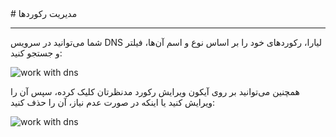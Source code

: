 

<Layout>
<Head>
<title>مستندات مدیریت رکوردها در DNS - لیارا</title>
<meta property="og:title" content="مستندات خدمات رایانش ابری لیارا" />
<meta property="og:description" content="مستندات مدیریت رکوردها در سامانه مدیریت دامنه"  />
<meta property="og:image" content="https://files.liara.ir/liara/logos/liara-poster.jpg" />
</Head>
# مدیریت رکوردها
<hr className="mb-2" />

شما می‌توانید در سرویس DNS لیارا، رکوردهای خود را بر اساس نوع و اسم آن‌ها، فیلتر و جستجو کنید: 



<div className="h-4" />
<img src="https://files.liara.ir/liara/docs/search-and-filter-dns-records.gif" alt="work with dns" />
<div className="h-4" />

همچنین می‌توانید بر روی آیکون ویرایش رکورد مدنظرتان کلیک کرده، سپس آن را ویرایش کنید یا اینکه در صورت عدم نیاز، آن را حذف کنید:

<div className="h-4" />
<img src="https://files.liara.ir/liara/docs/delete-a-dns-record.gif" alt="work with dns" />
<div className="h-4" />

</Layout>